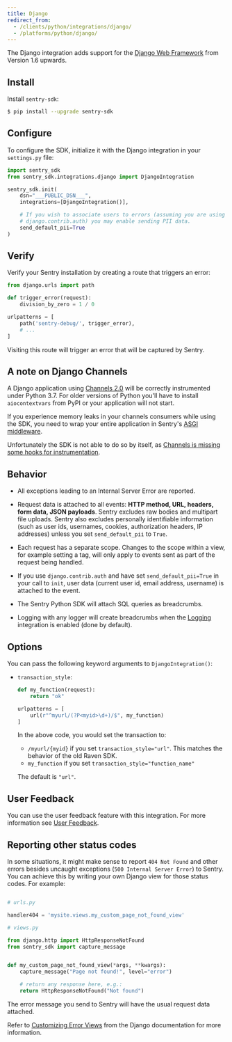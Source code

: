 ```yaml
---
title: Django
redirect_from:
  - /clients/python/integrations/django/
  - /platforms/python/django/
---
```


The Django integration adds support for the [Django Web Framework](https://www.djangoproject.com/)
from Version 1.6 upwards.

## Install

Install `sentry-sdk`:

```bash
$ pip install --upgrade sentry-sdk
```

## Configure

To configure the SDK, initialize it with the Django integration in your `settings.py` file:

```python
import sentry_sdk
from sentry_sdk.integrations.django import DjangoIntegration

sentry_sdk.init(
    dsn="___PUBLIC_DSN___",
    integrations=[DjangoIntegration()],

    # If you wish to associate users to errors (assuming you are using
    # django.contrib.auth) you may enable sending PII data.
    send_default_pii=True
)
```

## Verify

Verify your Sentry installation by creating a route that triggers an error:

```py
from django.urls import path

def trigger_error(request):
    division_by_zero = 1 / 0

urlpatterns = [
    path('sentry-debug/', trigger_error),
    # ...
]
```

Visiting this route will trigger an error that will be captured by Sentry.

## A note on Django Channels

A Django application using [Channels 2.0](https://channels.readthedocs.io/en/latest/) will be correctly instrumented under Python 3.7. For older versions of Python you'll have to install `aiocontextvars` from PyPI or your application will not start.

If you experience memory leaks in your channels consumers while using the SDK, you need to wrap your entire application in Sentry's [ASGI middleware](/platforms/python/guides/asgi/).

Unfortunately the SDK is not able to do so by itself, as [Channels is missing some hooks for instrumentation](https://github.com/django/channels/issues/1348).

## Behavior

- All exceptions leading to an Internal Server Error are reported.

- Request data is attached to all events: **HTTP method, URL, headers, form data, JSON payloads**. Sentry excludes raw bodies and multipart file uploads. Sentry also excludes personally identifiable information (such as user ids, usernames, cookies, authorization headers, IP addresses) unless you set `send_default_pii` to `True`.

- Each request has a separate scope. Changes to the scope within a view, for example setting a tag, will only apply to events sent as part of the request being handled.

- If you use `django.contrib.auth` and have set `send_default_pii=True` in your call to `init`, user data (current user id, email address, username) is attached to the event.

- The Sentry Python SDK will attach SQL queries as breadcrumbs.

- Logging with any logger will create breadcrumbs when the [Logging](/platforms/python/guides/logging/)
  integration is enabled (done by default).

## Options

You can pass the following keyword arguments to `DjangoIntegration()`:

- `transaction_style`:

  ```python
  def my_function(request):
      return "ok"

  urlpatterns = [
      url(r"^myurl/(?P<myid>\d+)/$", my_function)
  ]
  ```

  In the above code, you would set the transaction to:

  - `/myurl/{myid}` if you set `transaction_style="url"`. This matches the behavior of the old Raven SDK.
  - `my_function` if you set `transaction_style="function_name"`

  The default is `"url"`.

## User Feedback

You can use the user feedback feature with this integration. For more information see [User Feedback](enriching-error-data/user-feedback/).

## Reporting other status codes

In some situations, it might make sense to report `404 Not Found` and other errors besides uncaught exceptions (`500 Internal Server Error`) to Sentry. You can achieve this by writing your own Django view for those status codes. For example:

```python

# urls.py

handler404 = 'mysite.views.my_custom_page_not_found_view'

# views.py

from django.http import HttpResponseNotFound
from sentry_sdk import capture_message


def my_custom_page_not_found_view(*args, **kwargs):
    capture_message("Page not found!", level="error")

    # return any response here, e.g.:
    return HttpResponseNotFound("Not found")
```

The error message you send to Sentry will have the usual request data attached.

Refer to [Customizing Error Views](https://docs.djangoproject.com/en/3.0/topics/http/views/#customizing-error-views) from the Django documentation for more information.
